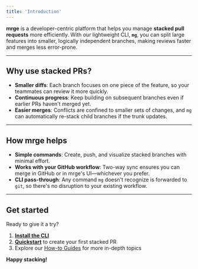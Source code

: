 ```yaml
---
title: 'Introduction'
---
```


**mrge** is a developer-centric platform that helps you manage **stacked pull requests** more efficiently. With our lightweight CLI, **`mg`**, you can split large features into smaller, logically independent branches, making reviews faster and merges less error-prone.

---

## Why use stacked PRs?

- **Smaller diffs**: Each branch focuses on one piece of the feature, so your teammates can review it more quickly.
- **Continuous progress**: Keep building on subsequent branches even if earlier PRs haven't merged yet.
- **Easier merges**: Conflicts are confined to smaller sets of changes, and `mg` can automatically re-stack child branches if the trunk updates.

---

## How mrge helps

- **Simple commands**: Create, push, and visualize stacked branches with minimal effort.
- **Works with your GitHub workflow**: Two-way sync ensures you can merge in GitHub or in mrge's UI—whichever you prefer.
- **CLI pass-through**: Any command `mg` doesn't recognize is forwarded to `git`, so there's no disruption to your existing workflow.

---

## Get started

Ready to give it a try?

1. **[Install the CLI](/installation)**
2. **[Quickstart](/quickstart)** to create your first stacked PR
3. Explore our [How-to Guides](/how-to-guides) for more in-depth topics

**Happy stacking!**

